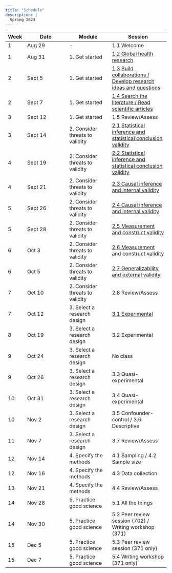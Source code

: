 ```yaml
---
title: "Schedule"
description: |
  Spring 2023
---
```


| Week | Date | Module | Session |
|- | --- | --- | ---- |
| 1 | Aug 29 | - | 1.1 Welcome |
| 1 | Aug 31 | 1. Get started | [1.2 Global health research](mod1.html#global-health-research) |
| 2 | Sept 5 | 1. Get started | [1.3 Build collaborations / Develop research ideas and questions](mod1.html#build-collaborations-develop-questions) |
| 2 | Sept 7 | 1. Get started | [1.4 Search the literature / Read scientific articles](mod1.html#search-the-literature-read-scientific-articles) |
| 3 | Sept 12 | 1. Get started | 1.5 Review/Assess |
| 3 | Sept 14 | 2. Consider threats to validity | [2.1 Statistical inference and statistical conclusion validity](mod2.html#and-2.2-statistical-inference-and-statistical-conclusion-validity) |
| 4 | Sept 19 | 2. Consider threats to validity | [2.2 Statistical inference and statistical conclusion validity](mod2.html#and-2.2-statistical-inference-and-statistical-conclusion-validity) |
| 4 | Sept 21 | 2. Consider threats to validity | [2.3 Causal inference and internal validity](mod2.html#and-2.4-causal-inference-and-internal-validity) |
| 5 | Sept 26 | 2. Consider threats to validity | [2.4 Causal inference and internal validity](mod2.html#and-2.4-causal-inference-and-internal-validity) |
| 5 | Sept 28 | 2. Consider threats to validity | [2.5 Measurement and construct validity](mod2.html#and-2.6-measurement-and-construct-validation) |
| 6 | Oct 3 | 2. Consider threats to validity | [2.6 Measurement and construct validity](mod2.html#and-2.6-measurement-and-construct-validation) |
| 6 | Oct 5 | 2. Consider threats to validity | [2.7 Generalizability and external validity](mod2.html#generalizability-and-external-validity) |
| 7 | Oct 10 | 2. Consider threats to validity | 2.8 Review/Assess |
| 7 | Oct 12 | 3. Select a research design | [3.1 Experimental](mod3.html#and-3.2-experimental) |
| 8 | Oct 19 | 3. Select a research design | 3.2 Experimental |
| 9 | Oct 24 | 3. Select a research design | No class |
| 9 | Oct 26 | 3. Select a research design | 3.3 Quasi-experimental |
| 10 | Oct 31 | 3. Select a research design | 3.4 Quasi-experimental |
| 10 | Nov 2 | 3. Select a research design | 3.5 Confounder-control / 3.6 Descriptive |
| 11 | Nov 7 | 3. Select a research design | 3.7 Review/Assess |
| 12 | Nov 14 | 4. Specify the methods | 4.1 Sampling / 4.2 Sample size |
| 12 | Nov 16 | 4. Specify the methods | 4.3 Data collection |
| 13 | Nov 21 | 4. Specify the methods | 4.4 Review/Assess |
| 14 | Nov 28 | 5. Practice good science | 5.1 All the things |
| 14 | Nov 30 | 5. Practice good science | 5.2 Peer review session (702) / Writing workshop (371) |
| 15 | Dec 5 | 5. Practice good science | 5.3 Peer review session (371 only) |
| 15 | Dec 7 | 5. Practice good science | 5.4 Writing workshop (371 only) |
  
